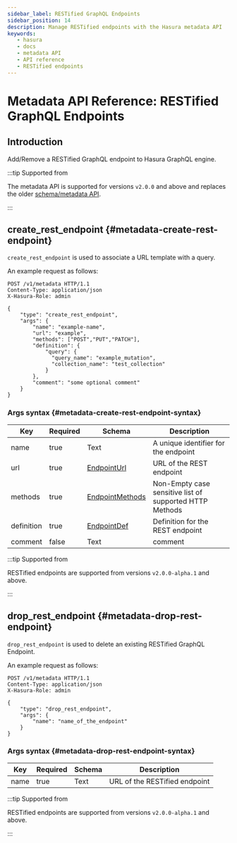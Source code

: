 ```yaml
---
sidebar_label: RESTified GraphQL Endpoints
sidebar_position: 14
description: Manage RESTified endpoints with the Hasura metadata API
keywords:
   - hasura
   - docs
   - metadata API
   - API reference
   - RESTified endpoints
---
```


# Metadata API Reference: RESTified GraphQL Endpoints

## Introduction

Add/Remove a RESTified GraphQL endpoint to Hasura GraphQL engine.

:::tip Supported from

The metadata API is supported for versions `v2.0.0` and above and
replaces the older [schema/metadata API](/graphql/core/api-reference/schema-metadata-api/index.mdx).

:::

## create_rest_endpoint {#metadata-create-rest-endpoint}

`create_rest_endpoint` is used to associate a URL template with a query.

An example request as follows:

```http
POST /v1/metadata HTTP/1.1
Content-Type: application/json
X-Hasura-Role: admin

{
    "type": "create_rest_endpoint",
    "args": {
        "name": "example-name",
        "url": "example",
        "methods": ["POST","PUT","PATCH"],
        "definition": {
            "query": {
              "query_name": "example_mutation",
              "collection_name": "test_collection"
            }
        },
        "comment": "some optional comment"
    }
}
```

### Args syntax {#metadata-create-rest-endpoint-syntax}

| Key        | Required | Schema            | Description                                             |
|------------|----------|-------------------|---------------------------------------------------------|
| name       | true     | Text              | A unique identifier for the endpoint                    |
| url        | true     | [EndpointUrl](/graphql/core/api-reference/syntax-defs.mdx#endpointurl)     | URL of the REST endpoint                                |
| methods    | true     | [EndpointMethods](/graphql/core/api-reference/syntax-defs.mdx#endpointmethods) | Non-Empty case sensitive list of supported HTTP Methods |
| definition | true     | [EndpointDef](/graphql/core/api-reference/syntax-defs.mdx#endpointdef)     | Definition for the REST endpoint                        |
| comment    | false    | Text              | comment                                                 |

:::tip Supported from

RESTified endpoints are supported from versions `v2.0.0-alpha.1` and above.

:::

## drop_rest_endpoint {#metadata-drop-rest-endpoint}

`drop_rest_endpoint` is used to delete an existing RESTified GraphQL Endpoint.

An example request as follows:

```http
POST /v1/metadata HTTP/1.1
Content-Type: application/json
X-Hasura-Role: admin

{
    "type": "drop_rest_endpoint",
    "args": {
        "name": "name_of_the_endpoint"
    }
}
```

### Args syntax {#metadata-drop-rest-endpoint-syntax}

| Key  | Required | Schema | Description                   |
|------|----------|--------|-------------------------------|
| name | true     | Text   | URL of the RESTified endpoint |

:::tip Supported from

RESTified endpoints are supported from versions `v2.0.0-alpha.1` and above.

:::
